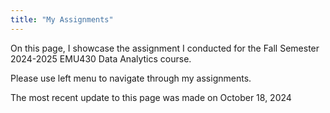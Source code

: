 ```yaml
---
title: "My Assignments"
---
```


On this page, I showcase the assignment I conducted for the Fall Semester 2024-2025 EMU430 Data Analytics course.

Please use left menu to navigate through my assignments.

The most recent update to this page was made on October 18, 2024
